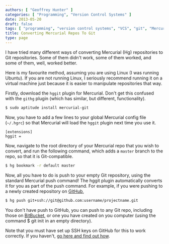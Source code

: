 ```yaml
---
authors: [ "Geoffrey Hunter" ]
categories: [ "Programming", "Version Control Systems" ]
date: 2013-05-20
draft: false
tags: [ "programming", "version control systems", "VCS", "git", "Mercurial", "conversion" ]
title: Converting Mercurial Repos To Git
type: page
---
```



I have tried many different ways of converting Mercurial (Hg) repositories to Git repositories. Some of them didn't work, some of them worked, and some of them, well, worked better.

Here is my favourite method, assuming you are using Linux (I was running Ubuntu). If you are not running Linux, I seriously recommend running it on a virtual machine just because it is easier to manipulate repositories that way.

Firstly, download the `hggit` plugin for Mercurial. Don't get this confused with the `githg` plugin (which has similar, but different, functionality).

```sh   
$ sudo aptitude install mercurial-git
```

Now, you have to add a few lines to your global Mercurial config file (`~/.hgrc`) so that Mercurial will load the `hggit` plugin next time you use it.

```text
[extensions]
hggit =
```

Now, navigate to the root directory of your Mercurial repo that you wish to convert, and run the following command, which adds a `master` branch to the repo, so that it is Git-compatible.

```sh    
$ hg bookmark -r default master
```

Now, all you have to do is push to your empty Git repository, using the standard Mercurial push command! The hggit plugin automatically converts it for you as part of the push command. For example, if you were pushing to a newly created repository on [GitHub](https://github.com/),

```sh    
$ hg push git+ssh://git@github.com:username/projectname.git
```

You don't have push to GitHub, you can push to any Git repo, including those on [BitBucket](https://bitbucket.org), or one you have created on you computer (using the command $ git init in an empty directory).

Note that you must have set up SSH keys on GitHub for this to work correctly. If you haven't, [go here and find out how](https://help.github.com/articles/generating-ssh-keys).
